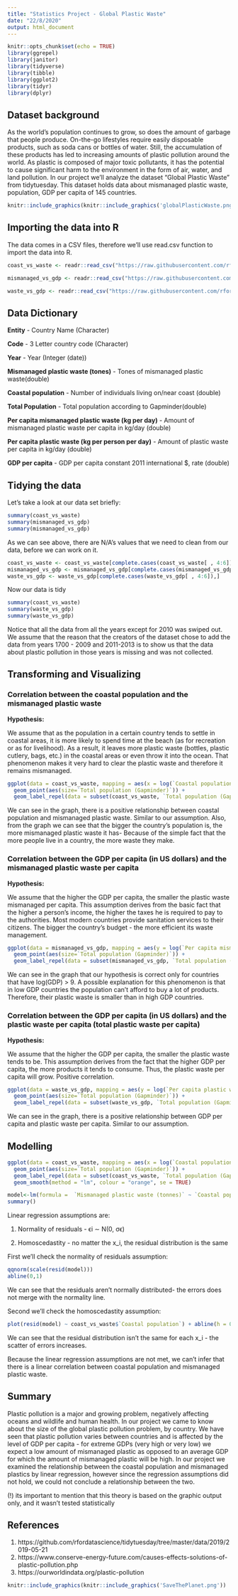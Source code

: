 ---
title: "Statistics Project - Global Plastic Waste"
date: "22/8/2020"
output: html_document
---

```{r setup, include=FALSE}
knitr::opts_chunk$set(echo = TRUE)
library(ggrepel)
library(janitor)
library(tidyverse)
library(tibble)
library(ggplot2)
library(tidyr)
library(dplyr)
```


## Dataset background

As the world’s population continues to grow, so does the amount of garbage that people produce. On-the-go lifestyles require easily disposable products, such as soda cans or bottles of water. Still, the accumulation of these products has led to increasing amounts of plastic pollution around the world. As plastic is composed of major toxic pollutants, it has the potential to cause significant harm to the environment in the form of air, water, and land pollution.
In our project we’ll analyze   the dataset “Global Plastic Waste” from tidytuesday. This dataset holds data about mismanaged plastic waste, population, GDP per capita of 145 countries.


```{r echo=FALSE}
knitr::include_graphics(knitr::include_graphics('globalPlasticWaste.png'))
```

## Importing the data into R

The data comes in a CSV files, therefore we'll use read.csv function to import the data into R.


``` {r, echo=TRUE}
coast_vs_waste <- readr::read_csv("https://raw.githubusercontent.com/rfordatascience/tidytuesday/master/data/2019/2019-05-21/coastal-population-vs-mismanaged-plastic.csv")

mismanaged_vs_gdp <- readr::read_csv("https://raw.githubusercontent.com/rfordatascience/tidytuesday/master/data/2019/2019-05-21/per-capita-mismanaged-plastic-waste-vs-gdp-per-capita.csv")

waste_vs_gdp <- readr::read_csv("https://raw.githubusercontent.com/rfordatascience/tidytuesday/master/data/2019/2019-05-21/per-capita-plastic-waste-vs-gdp-per-capita.csv")
```


## Data Dictionary

**Entity** -	Country Name (Character)

**Code** - 3 Letter country code (Character)

**Year** - Year (Integer (date))

**Mismanaged plastic waste (tones)** - Tones of mismanaged plastic waste(double)

**Coastal population** -	Number of individuals living on/near coast (double)

**Total Population** - Total population according to Gapminder(double)

**Per capita mismanaged plastic waste (kg per day)** -	Amount of mismanaged plastic waste per capita in kg/day (double)

**Per capita plastic waste (kg per person per day)** -	Amount of plastic waste per capita in kg/day (double)

**GDP per capita** -	GDP per capita constant 2011 international $, rate (double)

## Tidying the data
Let's take a look at our data set briefly:

``` {r, echo=TRUE}
summary(coast_vs_waste)
summary(mismanaged_vs_gdp)
summary(mismanaged_vs_gdp)
```

As we can see above, there are N/A's values that we need to clean from our data, before we can work on it. 

``` {r, echo=TRUE}
coast_vs_waste <- coast_vs_waste[complete.cases(coast_vs_waste[ , 4:6]),]
mismanaged_vs_gdp <- mismanaged_vs_gdp[complete.cases(mismanaged_vs_gdp[ , 4:6]),]
waste_vs_gdp <- waste_vs_gdp[complete.cases(waste_vs_gdp[ , 4:6]),]
```

Now our data is tidy
``` {r, echo=TRUE}
summary(coast_vs_waste)
summary(waste_vs_gdp)
summary(waste_vs_gdp)
```

Notice that all the data from all the years except for 2010 was swiped out. We assume that the reason that the creators of the dataset chose to add the data from years 1700 - 2009 and 2011-2013 is to show us that the data about plastic pollution in those years is missing and was not collected.


## Transforming and Visualizing

### Correlation between the coastal population and the mismanaged plastic waste
**Hypothesis:**

We assume that as the population in a certain country tends to settle in coastal areas, it is more likely to spend time at the beach (as for recreation or as for livelihood). As a result, it leaves more plastic waste (bottles, plastic cutlery, bags, etc.) in the coastal areas or even throw it into the ocean. That phenomenon makes it very hard to clear the plastic waste and therefore it remains mismanaged.

``` {r, echo=TRUE}
ggplot(data = coast_vs_waste, mapping = aes(x = log(`Coastal population`) , y = log(`Mismanaged plastic waste (tonnes)`))) + 
  geom_point(aes(size=`Total population (Gapminder)`)) + 
  geom_label_repel(data = subset(coast_vs_waste, `Total population (Gapminder)` > 80000000 |`Total population (Gapminder)` < 10000 ), aes(label=Entity),hjust=2, vjust=-1) 
```


We can see in the graph, there is a positive relationship between coastal population and mismanaged plastic waste.
Similar to our assumption.
Also, from the graph we can see that the bigger the country's population is, the more mismanaged plastic waste it has- Because of the simple fact that the more people live in a country, the more waste they make.  


### Correlation between the GDP per capita (in US dollars) and the mismanaged plastic waste per capita
**Hypothesis:**

We assume that the higher the GDP per capita, the smaller the plastic waste mismanaged per capita. This assumption derives from the basic fact that the higher a person's income, the higher the taxes he is required to pay to the authorities. Most modern countries provide sanitation services to their citizens. The bigger the country’s budget - the more efficient its waste management.

``` {r, echo=TRUE}
ggplot(data = mismanaged_vs_gdp, mapping = aes(y = log(`Per capita mismanaged plastic waste (kilograms per person per day)`), x = log(`GDP per capita, PPP (constant 2011 international $) (Rate)`))) + 
  geom_point(aes(size=`Total population (Gapminder)`)) + 
  geom_label_repel(data = subset(mismanaged_vs_gdp, `Total population (Gapminder)` > 80000000 |`Total population (Gapminder)` < 10000 ), aes(label=Entity),hjust=2, vjust=-1)
```

We can see in the graph that our hypothesis is correct only for countries that have log(GDP) > 9.
A possible explanation for this phenomenon is that in low GDP countries the population can't afford to buy a lot of products. Therefore, their plastic waste is smaller than in high GDP countries.

### Correlation between the GDP per capita (in US dollars) and the plastic waste per capita (total plastic waste per capita)
**Hypothesis:**

We assume that the higher the GDP per capita, the smaller the plastic waste tends to be.
This assumption derives from the fact that the higher GDP per capita, the more products it tends to consume. Thus, the plastic waste per capita will grow. Positive correlation.

``` {r, echo=TRUE}
ggplot(data = waste_vs_gdp, mapping = aes(y = log(`Per capita plastic waste (kilograms per person per day)`), x = log(`GDP per capita, PPP (constant 2011 international $) (constant 2011 international $)`))) + 
  geom_point(aes(size=`Total population (Gapminder)`)) + 
  geom_label_repel(data = subset(waste_vs_gdp, `Total population (Gapminder)` > 80000000 |`Total population (Gapminder)` < 10000 ), aes(label=Entity),hjust=2, vjust=-1)
```

We can see in the graph, there is a positive relationship between GDP per capita and plastic waste per capita.
Similar to our assumption.


## Modelling

``` {r, echo=TRUE}
ggplot(data = coast_vs_waste, mapping = aes(x = log(`Coastal population`) , y = log(`Mismanaged plastic waste (tonnes)`))) + 
  geom_point(aes(size=`Total population (Gapminder)`)) + 
  geom_label_repel(data = subset(coast_vs_waste, `Total population (Gapminder)` > 80000000 |`Total population (Gapminder)` < 10000 ), aes(label=Entity),hjust=2, vjust=-1) +
  geom_smooth(method = "lm", colour = "orange", se = TRUE)
```


``` {r, echo=TRUE}
model<-lm(formula =  `Mismanaged plastic waste (tonnes)` ~ `Coastal population`, data = coast_vs_waste) %>%
summary()
```

Linear regression assumptions are:

1. Normality of residuals - ϵi ∼ N(0, σϵ) 

2. Homoscedastity - no matter the x_i, the residual distribution is the same


First we'll check the normality of residuals assumption:
``` {r, echo=TRUE}
qqnorm(scale(resid(model))) 
abline(0,1)
```

We can see that the residuals aren’t normally distributed- the errors does not merge with the normality line.

Second we'll check the homoscedastity assumption:
``` {r, echo=TRUE}
plot(resid(model) ~ coast_vs_waste$`Coastal population`) + abline(h = 0, col = 2)
```

We can see that the residual distribution isn't the same for each x_i - the scatter of errors increases.  

Because the linear regression assumptions are not met, we can't infer that there is a linear correlation between coastal population and mismanaged plastic waste.

## Summary

Plastic pollution is a major and growing problem, negatively affecting oceans and wildlife and human health.
In our project we came to know about the size of the global plastic pollution problem, by country. 
We have seen that plastic pollution varies between countries and is affected by the level of GDP per capita - for extreme GDPs (very high or very low) we expect a low amount of mismanaged plastic as opposed to an average GDP for which the amount of mismanaged plastic will be high.
In our project we examined the relationship between the coastal population and mismanaged plastics by linear regression, however since the regression assumptions did not hold, we could not conclude a relationship between the two.

(!) its important to mention that this theory is based on the graphic output only, and it wasn't tested statistically

## References

1. https://github.com/rfordatascience/tidytuesday/tree/master/data/2019/2019-05-21
2. https://www.conserve-energy-future.com/causes-effects-solutions-of-plastic-pollution.php
3. https://ourworldindata.org/plastic-pollution


```{r echo=FALSE, out.width = '50%'}
knitr::include_graphics(knitr::include_graphics('SaveThePlanet.png'))
```
